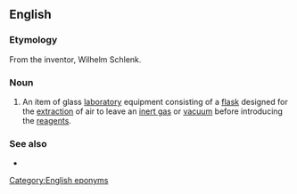 ==English==
{{wikipedia}}

===Etymology===
From the inventor, Wilhelm Schlenk.

===Noun===
{{en-noun}}

# {{lb|en|chemistry}} An item of glass [[laboratory]] equipment consisting of a [[flask]] designed for the [[extraction]] of air to leave an [[inert gas]] or [[vacuum]] before introducing the [[reagents]].

===See also===
* {{l|en|Schlenk tube}}

[[Category:English eponyms]]